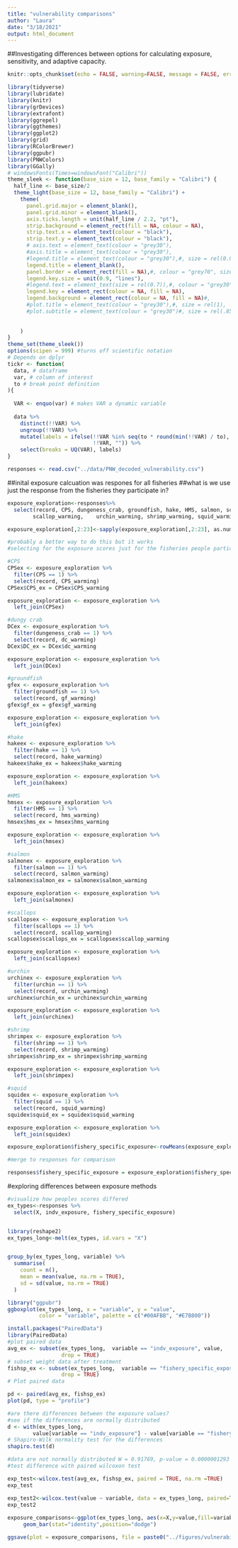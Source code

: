 ```yaml
---
title: "vulnerability comparisons"
author: "Laura"
date: "3/18/2021"
output: html_document
---
```


##Investigating differences between options for calculating exposure, sensitivity, and adaptive capacity.

```r
knitr::opts_chunk$set(echo = FALSE, warning=FALSE, message = FALSE, error=FALSE)
```

```r
library(tidyverse)
library(lubridate)
library(knitr)
library(grDevices)
library(extrafont)
library(ggrepel)
library(ggthemes)
library(ggplot2)
library(grid)
library(RColorBrewer)
library(ggpubr)
library(PNWColors)
library(GGally)
# windowsFonts(Times=windowsFont("Calibri"))
theme_sleek <- function(base_size = 12, base_family = "Calibri") {
  half_line <- base_size/2
  theme_light(base_size = 12, base_family = "Calibri") +
    theme(
      panel.grid.major = element_blank(),
      panel.grid.minor = element_blank(),
      axis.ticks.length = unit(half_line / 2.2, "pt"),
      strip.background = element_rect(fill = NA, colour = NA),
      strip.text.x = element_text(colour = "black"),
      strip.text.y = element_text(colour = "black"),
      # axis.text = element_text(colour = "grey30"),
      #axis.title = element_text(colour = "grey30"),
      #legend.title = element_text(colour = "grey30"),#, size = rel(0.9)
      legend.title = element_blank(),
      panel.border = element_rect(fill = NA),#, colour = "grey70", size = 1),
      legend.key.size = unit(0.9, "lines"),
      #legend.text = element_text(size = rel(0.7)),#, colour = "grey30"),
      legend.key = element_rect(colour = NA, fill = NA),
      legend.background = element_rect(colour = NA, fill = NA)#,
      #plot.title = element_text(colour = "grey30"),#, size = rel(1),
      #plot.subtitle = element_text(colour = "grey30")#, size = rel(.85),
     
      
    )
}
theme_set(theme_sleek())
options(scipen = 999) #turns off scientific notation
# Depends on dplyr
tickr <- function(
  data, # dataframe
  var, # column of interest
  to # break point definition 
){
  
  VAR <- enquo(var) # makes VAR a dynamic variable
  
  data %>% 
    distinct(!!VAR) %>%
    ungroup(!!VAR) %>% 
    mutate(labels = ifelse(!!VAR %in% seq(to * round(min(!!VAR) / to), max(!!VAR), to),
                           !!VAR, "")) %>%
    select(breaks = UQ(VAR), labels)
}
```

```r
responses <- read.csv("../data/PNW_decoded_vulnerability.csv")
```

##inital exposure calcuation was respones for all fisheries
##what is we use just the response from the fisheries they participate in?

```r
exposure_exploration<-responses%>%
  select(record, CPS, dungeness_crab, groundfish, hake, HMS, salmon, scallops, urchin, shrimp, squid, other,  CPS_warming, dc_warming, gf_warming, hake_warming, hms_warming, salmon_warming,
        scallop_warming,    urchin_warming, shrimp_warming, squid_warming, other_warming)

exposure_exploration[,2:23]<-sapply(exposure_exploration[,2:23], as.numeric)

#probably a better way to do this but it works
#selecting for the exposure scores just for the fisheries people participate in

#CPS
CPSex <- exposure_exploration %>%
  filter(CPS == 1) %>%
  select(record, CPS_warming)
CPSex$CPS_ex = CPSex$CPS_warming 

exposure_exploration <- exposure_exploration %>%
  left_join(CPSex)

#dungy crab
DCex <- exposure_exploration %>%
  filter(dungeness_crab == 1) %>%
  select(record, dc_warming)
DCex$DC_ex = DCex$dc_warming 

exposure_exploration <- exposure_exploration %>%
  left_join(DCex)

#groundfish
gfex <- exposure_exploration %>%
  filter(groundfish == 1) %>%
  select(record, gf_warming)
gfex$gf_ex = gfex$gf_warming 

exposure_exploration <- exposure_exploration %>%
  left_join(gfex)

#hake
hakeex <- exposure_exploration %>%
  filter(hake == 1) %>%
  select(record, hake_warming)
hakeex$hake_ex = hakeex$hake_warming 

exposure_exploration <- exposure_exploration %>%
  left_join(hakeex)

#HMS
hmsex <- exposure_exploration %>%
  filter(HMS == 1) %>%
  select(record, hms_warming)
hmsex$hms_ex = hmsex$hms_warming 

exposure_exploration <- exposure_exploration %>%
  left_join(hmsex)

#salmon
salmonex <- exposure_exploration %>%
  filter(salmon == 1) %>%
  select(record, salmon_warming)
salmonex$salmon_ex = salmonex$salmon_warming 

exposure_exploration <- exposure_exploration %>%
  left_join(salmonex)

#scallops
scallopsex <- exposure_exploration %>%
  filter(scallops == 1) %>%
  select(record, scallop_warming)
scallopsex$scallops_ex = scallopsex$scallop_warming 

exposure_exploration <- exposure_exploration %>%
  left_join(scallopsex)

#urchin
urchinex <- exposure_exploration %>%
  filter(urchin == 1) %>%
  select(record, urchin_warming)
urchinex$urchin_ex = urchinex$urchin_warming 

exposure_exploration <- exposure_exploration %>%
  left_join(urchinex)

#shrimp
shrimpex <- exposure_exploration %>%
  filter(shrimp == 1) %>%
  select(record, shrimp_warming)
shrimpex$shrimp_ex = shrimpex$shrimp_warming 

exposure_exploration <- exposure_exploration %>%
  left_join(shrimpex)

#squid
squidex <- exposure_exploration %>%
  filter(squid == 1) %>%
  select(record, squid_warming)
squidex$squid_ex = squidex$squid_warming 

exposure_exploration <- exposure_exploration %>%
  left_join(squidex)

exposure_exploration$fishery_specific_exposure<-rowMeans(exposure_exploration[,24:33], na.rm = TRUE)

#merge to responses for comparison

responses$fishery_specific_exposure = exposure_exploration$fishery_specific_exposure

```
#exploring differences between exposure methods
```r

#visualize how peoples scores differed
ex_types<-responses %>%
  select(X, indv_exposure, fishery_specific_exposure)


library(reshape2)
ex_types_long<-melt(ex_types, id.vars = "X")


group_by(ex_types_long, variable) %>%
  summarise(
    count = n(),
    mean = mean(value, na.rm = TRUE),
    sd = sd(value, na.rm = TRUE)
  )

library("ggpubr")
ggboxplot(ex_types_long, x = "variable", y = "value", 
          color = "variable", palette = c("#00AFBB", "#E7B800"))

install.packages("PairedData")
library(PairedData)
#plot paired data
avg_ex <- subset(ex_types_long,  variable == "indv_exposure", value,
                 drop = TRUE)
# subset weight data after treatment
fishsp_ex <- subset(ex_types_long,  variable == "fishery_specific_exposure", value,
                 drop = TRUE)
# Plot paired data

pd <- paired(avg_ex, fishsp_ex)
plot(pd, type = "profile")

#are there differences between the exposure values?
#see if the differences are normally distributed
d <- with(ex_types_long, 
        value[variable == "indv_exposure"] - value[variable == "fishery_specific_exposure"])
# Shapiro-Wilk normality test for the differences
shapiro.test(d)

#data are not normally distributed W = 0.91769, p-value = 0.0000001293
#test difference with paired wilcoxon test

exp_test<-wilcox.test(avg_ex, fishsp_ex, paired = TRUE, na.rm =TRUE)
exp_test

exp_test2<-wilcox.test(value ~ variable, data = ex_types_long, paired=TRUE, na.rm = TRUE)
exp_test2
          
exposure_comparisons<-ggplot(ex_types_long, aes(x=X,y=value,fill=variable))+
     geom_bar(stat="identity",position="dodge")

ggsave(plot = exposure_comparisons, file = paste0("../figures/vulnerability/exposure_comparison.png"))
```